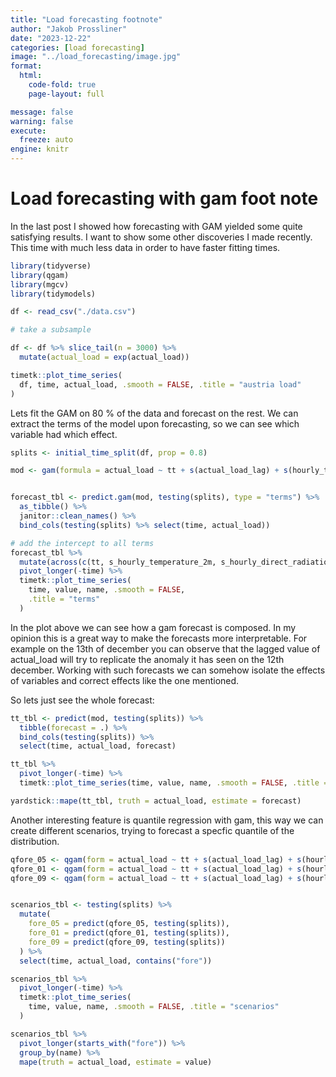 ```yaml
---
title: "Load forecasting footnote"
author: "Jakob Prossliner"
date: "2023-12-22"
categories: [load forecasting]
image: "../load_forecasting/image.jpg"
format:
  html:
    code-fold: true
    page-layout: full

message: false
warning: false
execute:
  freeze: auto
engine: knitr
---
```


# Load forecasting with gam foot note

In the last post I showed how forecasting with GAM yielded some quite satisfying results.
I want to show some other discoveries I made recently. This time with much less data in order to have faster fitting times.

```r
library(tidyverse)
library(qgam)
library(mgcv)
library(tidymodels)

df <- read_csv("./data.csv")

# take a subsample

df <- df %>% slice_tail(n = 3000) %>% 
  mutate(actual_load = exp(actual_load))

timetk::plot_time_series(
  df, time, actual_load, .smooth = FALSE, .title = "austria load"
)

```

Lets fit the GAM on 80 % of the data and forecast on the rest.
We can extract the terms of the model upon forecasting, so we can see which variable had which effect.

```r

splits <- initial_time_split(df, prop = 0.8)

mod <- gam(formula = actual_load ~ tt + s(actual_load_lag) + s(hourly_temperature_2m) + s(hourly_direct_radiation) + s(hourly_relative_humidity_2m), data = training(splits))


forecast_tbl <- predict.gam(mod, testing(splits), type = "terms") %>% 
  as_tibble() %>% 
  janitor::clean_names() %>% 
  bind_cols(testing(splits) %>% select(time, actual_load))

# add the intercept to all terms
forecast_tbl %>% 
  mutate(across(c(tt, s_hourly_temperature_2m, s_hourly_direct_radiation, s_hourly_relative_humidity_2m, s_actual_load_lag), ~ . + mod$coefficients['(Intercept)'])) %>% 
  pivot_longer(-time) %>% 
  timetk::plot_time_series(
    time, value, name, .smooth = FALSE,
    .title = "terms"
  )


```
In the plot above we can see how a gam forecast is composed. In my opinion this is a great way to make the forecasts more interpretable.
For example on the 13th of december you can observe that the lagged value of actual_load will try to replicate the anomaly it has seen on the 12th december.
Working with such forecasts we can somehow isolate the effects of variables and correct effects like the one mentioned.

So lets just see the whole forecast:

```r

tt_tbl <- predict(mod, testing(splits)) %>% 
  tibble(forecast = .) %>% 
  bind_cols(testing(splits)) %>% 
  select(time, actual_load, forecast) 

tt_tbl %>% 
  pivot_longer(-time) %>% 
  timetk::plot_time_series(time, value, name, .smooth = FALSE, .title = "forecast")
```

```r
yardstick::mape(tt_tbl, truth = actual_load, estimate = forecast)
```


Another interesting feature is quantile regression with gam, this way we can create different scenarios, trying to forecast a specfic quantile of the distribution.

```r
qfore_05 <- qgam(form = actual_load ~ tt + s(actual_load_lag) + s(hourly_temperature_2m) + s(hourly_direct_radiation) + s(hourly_relative_humidity_2m), data = training(splits), qu = 0.5, lsig = 0.1)
qfore_01 <- qgam(form = actual_load ~ tt + s(actual_load_lag) + s(hourly_temperature_2m) + s(hourly_direct_radiation) + s(hourly_relative_humidity_2m), data = training(splits), qu = 0.1, lsig = 0.1)
qfore_09 <- qgam(form = actual_load ~ tt + s(actual_load_lag) + s(hourly_temperature_2m) + s(hourly_direct_radiation) + s(hourly_relative_humidity_2m), data = training(splits), qu = 0.9, lsig = 0.1)


scenarios_tbl <- testing(splits) %>% 
  mutate(
    fore_05 = predict(qfore_05, testing(splits)),
    fore_01 = predict(qfore_01, testing(splits)),
    fore_09 = predict(qfore_09, testing(splits))
  ) %>% 
  select(time, actual_load, contains("fore")) 

scenarios_tbl %>% 
  pivot_longer(-time) %>% 
  timetk::plot_time_series(
    time, value, name, .smooth = FALSE, .title = "scenarios"
  )

```

```r
scenarios_tbl %>% 
  pivot_longer(starts_with("fore")) %>% 
  group_by(name) %>% 
  mape(truth = actual_load, estimate = value)
```

